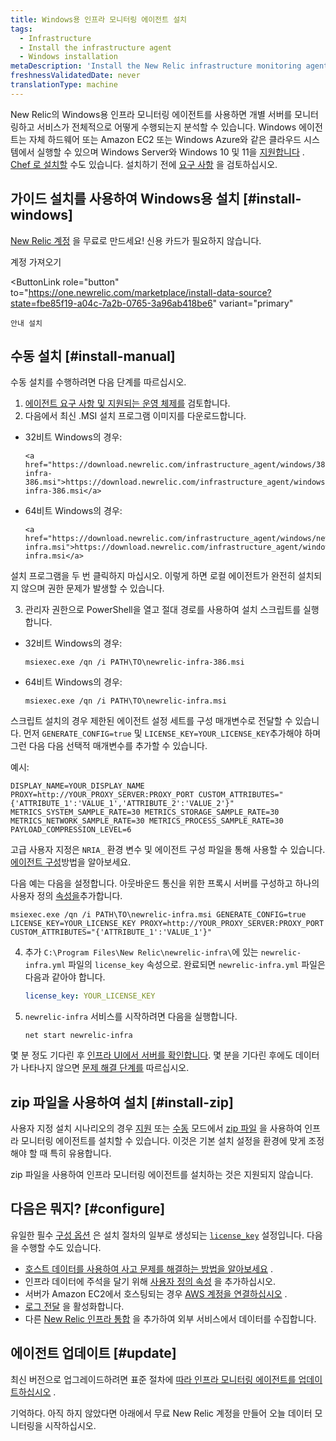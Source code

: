 ```yaml
---
title: Windows용 인프라 모니터링 에이전트 설치
tags:
  - Infrastructure
  - Install the infrastructure agent
  - Windows installation
metaDescription: 'Install the New Relic infrastructure monitoring agent for Windows with a simple headless MSI, and do basic configuration.'
freshnessValidatedDate: never
translationType: machine
---
```


New Relic의 Windows용 인프라 모니터링 에이전트를 사용하면 개별 서버를 모니터링하고 서비스가 전체적으로 어떻게 수행되는지 분석할 수 있습니다. Windows 에이전트는 자체 하드웨어 또는 Amazon EC2 또는 Windows Azure와 같은 클라우드 시스템에서 실행할 수 있으며 Windows Server와 Windows 10 및 11을 [지원합니다](/docs/infrastructure/install-infrastructure-agent/get-started/requirements-infrastructure-agent) . [Chef 로 설치할](/docs/infrastructure/new-relic-infrastructure/config-management-tools/configure-new-relic-infrastructure-using-chef) 수도 있습니다. 설치하기 전에 [요구 사항](/docs/infrastructure/new-relic-infrastructure/getting-started/compatibility-requirements-new-relic-infrastructurets) 을 검토하십시오.

## 가이드 설치를 사용하여 Windows용 설치 [#install-windows]

[New Relic 계정](https://newrelic.com/signup) 을 무료로 만드세요! 신용 카드가 필요하지 않습니다.

<ButtonGroup>
  <ButtonLink
    role="button"
    to="https://newrelic.com/signup"
    variant="primary"
  >
    계정 가져오기
  </ButtonLink>

  <ButtonLink
    role="button"
    to="https://one.newrelic.com/marketplace/install-data-source?state=fbe85f19-a04c-7a2b-0765-3a96ab418be6"
    variant="primary"
  >
    안내 설치
  </ButtonLink>
</ButtonGroup>

## 수동 설치 [#install-manual]

수동 설치를 수행하려면 다음 단계를 따르십시오.

1. [에이전트 요구 사항 및 지원되는 운영 체제를](/docs/infrastructure/new-relic-infrastructure/getting-started/compatibility-requirements-new-relic-infrastructure) 검토합니다.
2. 다음에서 최신 .MSI 설치 프로그램 이미지를 다운로드합니다.

* 32비트 Windows의 경우:

  ```
  <a href="https://download.newrelic.com/infrastructure_agent/windows/386/newrelic-infra-386.msi">https://download.newrelic.com/infrastructure_agent/windows/386/newrelic-infra-386.msi</a>​
  ```

* 64비트 Windows의 경우:

  ```
  <a href="https://download.newrelic.com/infrastructure_agent/windows/newrelic-infra.msi">https://download.newrelic.com/infrastructure_agent/windows/newrelic-infra.msi</a>
  ```

<Callout variant="important">
  설치 프로그램을 두 번 클릭하지 마십시오. 이렇게 하면 로컬 에이전트가 완전히 설치되지 않으며 권한 문제가 발생할 수 있습니다.
</Callout>

3. 관리자 권한으로 PowerShell을 열고 절대 경로를 사용하여 설치 스크립트를 실행합니다.

* 32비트 Windows의 경우:

  ```shell
  msiexec.exe /qn /i PATH\TO\newrelic-infra-386.msi
  ```

* 64비트 Windows의 경우:

  ```shell
  msiexec.exe /qn /i PATH\TO\newrelic-infra.msi
  ```

스크립트 설치의 경우 제한된 에이전트 설정 세트를 구성 매개변수로 전달할 수 있습니다. 먼저 `GENERATE_CONFIG=true` 및 `LICENSE_KEY=YOUR_LICENSE_KEY`추가해야 하며 그런 다음 다음 선택적 매개변수를 추가할 수 있습니다.

예시:

```shell
DISPLAY_NAME=YOUR_DISPLAY_NAME PROXY=http://YOUR_PROXY_SERVER:PROXY_PORT CUSTOM_ATTRIBUTES="{'ATTRIBUTE_1':'VALUE_1','ATTRIBUTE_2':'VALUE_2'}" METRICS_SYSTEM_SAMPLE_RATE=30 METRICS_STORAGE_SAMPLE_RATE=30 METRICS_NETWORK_SAMPLE_RATE=30 METRICS_PROCESS_SAMPLE_RATE=30 PAYLOAD_COMPRESSION_LEVEL=6
```

고급 사용자 지정은 `NRIA_` 환경 변수 및 에이전트 구성 파일을 통해 사용할 수 있습니다. [에이전트 구성](/docs/infrastructure/install-infrastructure-agent/configuration/configure-infrastructure-agent/)방법을 알아보세요.

다음 예는 다음을 설정합니다. <InlinePopover type="licenseKey"/>아웃바운드 통신을 위한 프록시 서버를 구성하고 하나의 사용자 정의 [속성을](/docs/using-new-relic/welcome-new-relic/get-started/glossary#attribute)추가합니다.

```shell
msiexec.exe /qn /i PATH\TO\newrelic-infra.msi GENERATE_CONFIG=true LICENSE_KEY=YOUR_LICENSE_KEY PROXY=http://YOUR_PROXY_SERVER:PROXY_PORT CUSTOM_ATTRIBUTES="{'ATTRIBUTE_1':'VALUE_1'}"
```

4. 추가 <InlinePopover type="licenseKey"/>`C:\Program Files\New Relic\newrelic-infra\`에 있는 `newrelic-infra.yml` 파일의 `license_key` 속성으로. 완료되면 `newrelic-infra.yml` 파일은 다음과 같아야 합니다.

   ```yml
   license_key: YOUR_LICENSE_KEY
   ```

5. `newrelic-infra` 서비스를 시작하려면 다음을 실행합니다.

   ```shell
   net start newrelic-infra
   ```

몇 분 정도 기다린 후 [인프라 UI에서 서버를 확인합니다](/docs/infrastructure/infrastructure-ui-pages/infra-ui-overview). 몇 분을 기다린 후에도 데이터가 나타나지 않으면 [문제 해결 단계를](/docs/infrastructure/new-relic-infrastructure/troubleshooting/no-data-appears-infrastructure) 따르십시오.

## zip 파일을 사용하여 설치 [#install-zip]

사용자 지정 설치 시나리오의 경우 [지원](/docs/infrastructure/install-configure-infrastructure/windows-installation/assisted-install-infrastructure-windows) 또는 [수동](/docs/infrastructure/install-configure-infrastructure/windows-installation/manual-install-infrastructure-windows) 모드에서 [zip 파일](https://download.newrelic.com/infrastructure_agent/binaries/windows/) 을 사용하여 인프라 모니터링 에이전트를 설치할 수 있습니다. 이것은 기본 설치 설정을 환경에 맞게 조정해야 할 때 특히 유용합니다.

<Callout variant="caution">
  zip 파일을 사용하여 인프라 모니터링 에이전트를 설치하는 것은 지원되지 않습니다.
</Callout>

<InstallFeedback/>

## 다음은 뭐지? [#configure]

유일한 필수 [구성 옵션](/docs/infrastructure/install-configure-infrastructure/configuration/configure-infrastructure-agent) 은 설치 절차의 일부로 생성되는 [`license_key`](/docs/Infrastructure-configure-your-agent#conf-license_key) 설정입니다. 다음을 수행할 수도 있습니다.

* [호스트 데이터를 사용하여 사고 문제를 해결하는 방법을 알아보세요](/docs/tutorial-troubleshoot-infra-hosts/diagnose-app-infra-data) .
* 인프라 데이터에 주석을 달기 위해 [사용자 정의 속성](/docs/Infrastructure-configure-your-agent#conf-custom_attributes) 을 추가하십시오.
* 서버가 Amazon EC2에서 호스팅되는 경우 [AWS 계정을 연결하십시오](/docs/infrastructure-amazon-aws-ec2-integration#connect) .
* [로그 전달](/docs/logs/enable-new-relic-logs/1-enable-logs/forward-your-logs-using-new-relic-infrastructure-agent) 을 활성화합니다.
* 다른 [New Relic 인프라 통합](/docs/infrastructure/integrations-getting-started/getting-started/introduction-infrastructure-integrations) 을 추가하여 외부 서비스에서 데이터를 수집합니다.

## 에이전트 업데이트 [#update]

최신 버전으로 업그레이드하려면 표준 절차에 [따라 인프라 모니터링 에이전트를 업데이트하십시오](/docs/infrastructure/new-relic-infrastructure/installation/update-infrastructure-agent) .

기억하다. 아직 하지 않았다면 아래에서 무료 New Relic 계정을 만들어 오늘 데이터 모니터링을 시작하십시오.

<InlineSignup/>